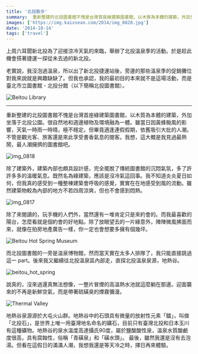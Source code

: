 ```yaml
---
title: '北投散步'
summary:  重新整建的北投圖書館不愧是台灣首座綠建築圖書館，以木質為本體的建築，外加坐落于北投公園。很自然地和週邊植物及環境融為一體。
images: ['https://img.kaixsean.com/2014/img_0828.jpg']
date: '2014-10-14'
tags: ['travel']
---
```

上周六耳聞新北投為了迎接涼冷天氣的來臨，舉辦了北投溫泉季的活動。於是趁此機會搭著捷運一探從未去過的新北投。

老實說，我沒泡過溫泉，所以出了新北投捷運站後，旁邊的那些溫泉季的促銷攤位對我來說就是興趣缺缺了。但我也承認，我的最初目的本來就不是這場活動，而是臺北市立圖書館 - 北投分館（以下簡稱北投圖書館）。

![Beitou Library](https://img.kaixsean.com/2014/img_0828.jpg)

---
重新整建的北投圖書館不愧是台灣首座綠建築圖書館，以木質為本體的建築，外加坐落于北投公園。很自然地和週邊植物及環境融為一體。雖當日因黃蜂颱風的影響，天氣一時雨一時晴，極不穩定。但畢竟適逢連假假期，依舊吸引大批的人潮。不管是觀光客、旅客還是來此享受書香氣息的閱客。我想，這大概是我見過最熱鬧，最人潮擁擠的圖書館吧。

![img_0818](https://img.kaixsean.com/2014/img_0818.jpg)

除了建築外，建築內部也頗具設計感，完全擺脫了傳統圖書館的沉悶氣氛，多了許許多多的溫暖氣息。既然名為綠建築，應該是沒冷氣這回事。我不知道炎炎夏日如何，但我真的感受到一種整棟建築會呼吸的感覺，實實在在地感受到風的流動。雖然建築物較為內部的地方不若四周涼爽，但也不會感到悶熱。

![img_0817](https://img.kaixsean.com/2014/img_0817.jpg)

除了來閱讀的，玩手機的人們外，當然還有一堆肯定只是來約會的。而我最喜歡的陽台，怎麼看就是個約會的好地點。除了放眼望去的一片綠意外，陣陣微風拂面而來，就像在拍房地產廣告一樣，你一定也會想要多擁有個幾坪。

![Beitou Hot Spring Museum](https://img.kaixsean.com/2014/img_0843.jpg)

而北投圖書館的一旁是溫泉博物館，然而當天實在太多人排隊了，我只能直接跳過這一 part。後來我又繼續往北投溫泉區內部走，直探北投溫泉泉源，地熱谷。

![beitou_hot_spring](https://img.kaixsean.com/2014/img_0863.jpg)

說真的，沒來過還真無法想像，一整片冒煙的高溫熱水池就這麼躺在那邊。迎面襲來的不再是新鮮空氣，而是帶著硫磺臭的煙霧彌漫。 

![Thermal Valley](https://img.kaixsean.com/2014/img_0847.jpg)

地熱谷泉源源於大屯火山群。地熱谷中的石頭具有微量的放射性元素「鐳」，叫做「北投石」，是世界上唯一用臺灣地名命名的礦石，目前只有臺灣北投和日本玉川有這種礦物。地熱谷的泉水溫度高達攝氏90度，屬於鹽酸酸性泉，溫泉水質酸鹼度很高，具有腐蝕性，俗稱「青磺泉」和「磺水頭」。 最後，雖然我還是沒有去泡湯。但看在這假日的滿滿人潮，我想我還是等天冷之時，擇日再來體驗。